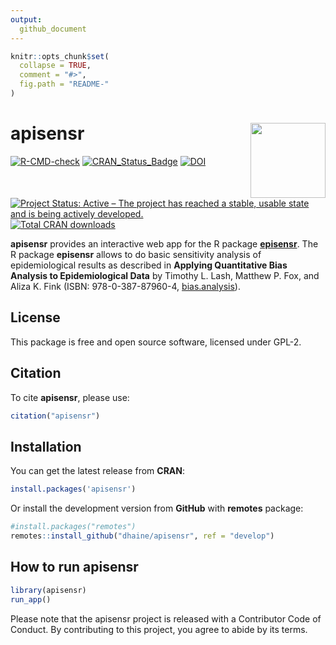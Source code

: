 ```yaml
---
output:
  github_document
---
```


<!-- README.md is generated from README.Rmd. Please edit that file -->

```r
knitr::opts_chunk$set(
  collapse = TRUE,
  comment = "#>",
  fig.path = "README-"
)
```

# apisensr  <img src="man/figures/logo.png" align="right" width=120 />

<!-- badges: start -->

[![R-CMD-check](https://github.com/dhaine/apisensr/actions/workflows/check-standard.yaml/badge.svg)](https://github.com/dhaine/apisensr/actions/workflows/check-standard.yaml)
[![CRAN_Status_Badge](http://www.r-pkg.org/badges/version/apisensr)](https://cran.r-project.org/package=apisensr)
[![DOI](https://zenodo.org/badge/DOI/10.5281/zenodo.4592620.svg)](https://doi.org/10.5281/zenodo.4592620)
[![Project Status: Active – The project has reached a stable, usable state and is being actively developed.](https://www.repostatus.org/badges/latest/active.svg)](https://www.repostatus.org/#active)
[![Total CRAN downloads](https://cranlogs.r-pkg.org/badges/grand-total/apisensr)](https://cran.r-project.org/package=apisensr)

<!-- badges: end -->

**apisensr** provides an interactive web app for the R package
[**episensr**](https://cran.r-project.org/package=episensr).
The R package **episensr** allows to do basic sensitivity analysis of
epidemiological results as described in **Applying Quantitative Bias Analysis to
Epidemiological Data** by Timothy L. Lash, Matthew P. Fox, and Aliza K. Fink
(ISBN: 978-0-387-87960-4,
[bias.analysis](https://sites.google.com/site/biasanalysis/)).

## License

This package is free and open source software, licensed under GPL-2.

## Citation

To cite **apisensr**, please use:

```r
citation("apisensr")
```

## Installation

You can get the latest release from **CRAN**:

```r
install.packages('apisensr')
```

Or install the development version from **GitHub** with **remotes** package:


```r
#install.packages("remotes")
remotes::install_github("dhaine/apisensr", ref = "develop")
```

## How to run apisensr

```r
library(apisensr)
run_app()
```

Please note that the apisensr project is released with a Contributor Code of
Conduct.
By contributing to this project, you agree to abide by its terms.
